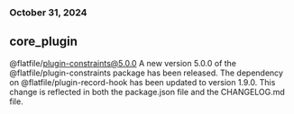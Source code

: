 ### October 31, 2024
## core_plugin

@flatfile/plugin-constraints@5.0.0
A new version 5.0.0 of the @flatfile/plugin-constraints package has been released. The dependency on @flatfile/plugin-record-hook has been updated to version 1.9.0. This change is reflected in both the package.json file and the CHANGELOG.md file.